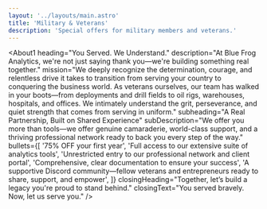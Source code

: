 ```yaml
---
layout: '../layouts/main.astro'
title: 'Military & Veterans'
description: 'Special offers for military members and veterans.'
---
```



<About1
  heading="You Served. We Understand."
  description="At Blue Frog Analytics, we're not just saying thank you—we're building something real together."
  mission="We deeply recognize the determination, courage, and relentless drive it takes to transition from serving your country to conquering the business world. As veterans ourselves, our team has walked in your boots—from deployments and drill fields to oil rigs, warehouses, hospitals, and offices. We intimately understand the grit, perseverance, and quiet strength that comes from serving in uniform."
  subheading="A Real Partnership, Built on Shared Experience"
  subDescription="We offer you more than tools—we offer genuine camaraderie, world-class support, and a thriving professional network ready to back you every step of the way."
  bullets={[
    '75% OFF your first year',
    'Full access to our extensive suite of analytics tools',
    'Unrestricted entry to our professional network and client portal',
    'Comprehensive, clear documentation to ensure your success',
    'A supportive Discord community—fellow veterans and entrepreneurs ready to share, support, and empower',
  ]}
  closingHeading="Together, let’s build a legacy you're proud to stand behind."
  closingText="You served bravely. Now, let us serve you."
/>
